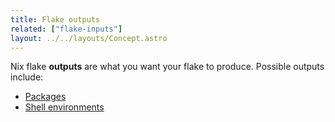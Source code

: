 ```yaml
---
title: Flake outputs
related: ["flake-inputs"]
layout: ../../layouts/Concept.astro
---
```


Nix flake **outputs** are what you want your flake to produce. Possible outputs include:

- [Packages](packages)
- [Shell environments](shell-environments)
